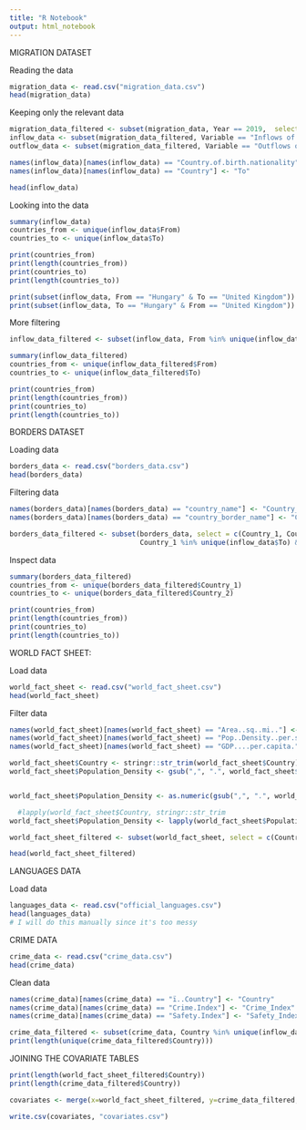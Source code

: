```yaml
---
title: "R Notebook"
output: html_notebook
---
```

MIGRATION DATASET

Reading the data
```r
migration_data <- read.csv("migration_data.csv")
head(migration_data)
```

Keeping only the relevant data
```r
migration_data_filtered <- subset(migration_data, Year == 2019,  select = -c(ï..CO2, VAR, GEN, Gender, COU, YEA, Flag.Codes, Flags))
inflow_data <- subset(migration_data_filtered, Variable == "Inflows of foreign population by nationality" , select = -c(Year, Variable))
outflow_data <- subset(migration_data_filtered, Variable == "Outflows of foreign population by nationality" , select = -c(Year, Variable))

names(inflow_data)[names(inflow_data) == "Country.of.birth.nationality"] <- "From"
names(inflow_data)[names(inflow_data) == "Country"] <- "To"

head(inflow_data)
```

Looking into the data
```r
summary(inflow_data)
countries_from <- unique(inflow_data$From) 
countries_to <- unique(inflow_data$To)

print(countries_from)
print(length(countries_from))
print(countries_to)
print(length(countries_to))
```

```r
print(subset(inflow_data, From == "Hungary" & To == "United Kingdom"))
print(subset(inflow_data, To == "Hungary" & From == "United Kingdom"))
```

More filtering
```r
inflow_data_filtered <- subset(inflow_data, From %in% unique(inflow_data$To))

summary(inflow_data_filtered)
countries_from <- unique(inflow_data_filtered$From) 
countries_to <- unique(inflow_data_filtered$To)

print(countries_from)
print(length(countries_from))
print(countries_to)
print(length(countries_to))

```
BORDERS DATASET

Loading data
```r
borders_data <- read.csv("borders_data.csv")
head(borders_data)
```
Filtering data
```r
names(borders_data)[names(borders_data) == "country_name"] <- "Country_1"
names(borders_data)[names(borders_data) == "country_border_name"] <- "Country_2"

borders_data_filtered <- subset(borders_data, select = c(Country_1, Country_2), 
                                Country_1 %in% unique(inflow_data$To) & Country_2 %in% unique(inflow_data$To))
```

Inspect data
```r
summary(borders_data_filtered)
countries_from <- unique(borders_data_filtered$Country_1) 
countries_to <- unique(borders_data_filtered$Country_2)

print(countries_from)
print(length(countries_from))
print(countries_to)
print(length(countries_to))
```

WORLD FACT SHEET:

Load data
```r
world_fact_sheet <- read.csv("world_fact_sheet.csv")
head(world_fact_sheet)
```
Filter data
```r
names(world_fact_sheet)[names(world_fact_sheet) == "Area..sq..mi.."] <- "Area"
names(world_fact_sheet)[names(world_fact_sheet) == "Pop..Density..per.sq..mi.."] <- "Population_Density"
names(world_fact_sheet)[names(world_fact_sheet) == "GDP....per.capita."] <- "GDP"

world_fact_sheet$Country <- stringr::str_trim(world_fact_sheet$Country)
world_fact_sheet$Population_Density <- gsub(",", ".", world_fact_sheet$Population_Density)


world_fact_sheet$Population_Density <- as.numeric(gsub(",", ".", world_fact_sheet$Population_Density))

  #lapply(world_fact_sheet$Country, stringr::str_trim
world_fact_sheet$Population_Density <- lapply(world_fact_sheet$Population_Density, as.numeric(gsub(",", ".", jjjj)))

world_fact_sheet_filtered <- subset(world_fact_sheet, select = c(Country, Population, Area, Population_Density, GDP), Country %in% unique(inflow_data$To)) 

head(world_fact_sheet_filtered)
```

LANGUAGES DATA

Load data
```r
languages_data <- read.csv("official_languages.csv")
head(languages_data)
# I will do this manually since it's too messy
```


CRIME DATA
```r
crime_data <- read.csv("crime_data.csv")
head(crime_data)
```
Clean data
```r
names(crime_data)[names(crime_data) == "ï..Country"] <- "Country"
names(crime_data)[names(crime_data) == "Crime.Index"] <- "Crime_Index"
names(crime_data)[names(crime_data) == "Safety.Index"] <- "Safety_Index"

crime_data_filtered <- subset(crime_data, Country %in% unique(inflow_data$To)) 
print(length(unique(crime_data_filtered$Country)))
```

JOINING THE COVARIATE TABLES
```r
print(length(world_fact_sheet_filtered$Country))
print(length(crime_data_filtered$Country))

covariates <- merge(x=world_fact_sheet_filtered, y=crime_data_filtered, by="Country")

write.csv(covariates, "covariates.csv")

```















